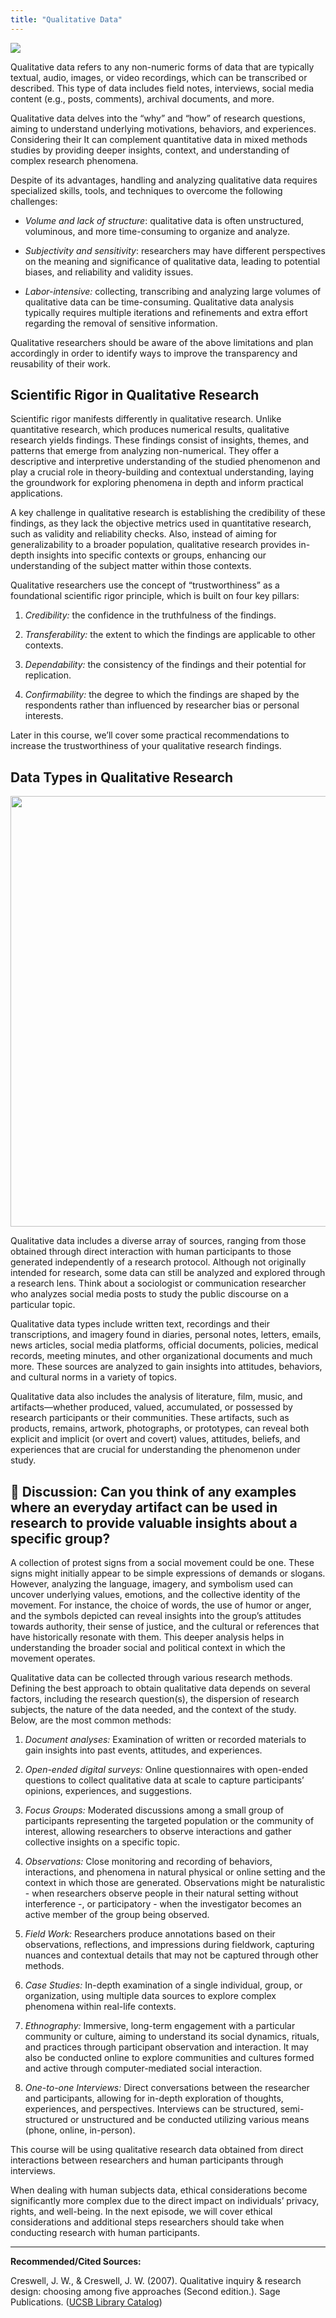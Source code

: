 ```yaml
---
title: "Qualitative Data"
---
```


![](images/clipboard-1415196151.png)

Qualitative data refers to any non-numeric forms of data that are typically textual, audio, images, or video recordings, which can be transcribed or described. This type of data includes field notes, interviews, social media content (e.g., posts, comments), archival documents, and more.

Qualitative data delves into the "why" and "how" of research questions, aiming to understand underlying motivations, behaviors, and experiences. Considering their It can complement quantitative data in mixed methods studies by providing deeper insights, context, and understanding of complex research phenomena.

Despite of its advantages, handling and analyzing qualitative data requires specialized skills, tools, and techniques to overcome the following challenges:

-   *Volume and lack of structure*: qualitative data is often unstructured, voluminous, and more time-consuming to organize and analyze.

-   *Subjectivity and sensitivity*: researchers may have different perspectives on the meaning and significance of qualitative data, leading to potential biases, and reliability and validity issues.

-   *Labor-intensive:* collecting, transcribing and analyzing large volumes of qualitative data can be time-consuming. Qualitative data analysis typically requires multiple iterations and refinements and extra effort regarding the removal of sensitive information.

Qualitative researchers should be aware of the above limitations and plan accordingly in order to identify ways to improve the transparency and reusability of their work.

## Scientific Rigor in Qualitative Research

Scientific rigor manifests differently in qualitative research. Unlike quantitative research, which produces numerical results, qualitative research yields findings. These findings consist of insights, themes, and patterns that emerge from analyzing non-numerical. They offer a descriptive and interpretive understanding of the studied phenomenon and play a crucial role in theory-building and contextual understanding, laying the groundwork for exploring phenomena in depth and inform practical applications.

A key challenge in qualitative research is establishing the credibility of these findings, as they lack the objective metrics used in quantitative research, such as validity and reliability checks. Also, instead of aiming for generalizability to a broader population, qualitative research provides in-depth insights into specific contexts or groups, enhancing our understanding of the subject matter within those contexts.

Qualitative researchers use the concept of "trustworthiness" as a foundational scientific rigor principle, which is built on four key pillars:

1.  *Credibility:* the confidence in the truthfulness of the findings.

2.  *Transferability:* the extent to which the findings are applicable to other contexts.

3.  *Dependability:* the consistency of the findings and their potential for replication.

4.  *Confirmability:* the degree to which the findings are shaped by the respondents rather than influenced by researcher bias or personal interests.

Later in this course, we'll cover some practical recommendations to increase the trustworthiness of your qualitative research findings.

## Data Types in Qualitative Research

![](images/qualdata-examples-banner.png){fig-align="center" width="689"}

Qualitative data includes a diverse array of sources, ranging from those obtained through direct interaction with human participants to those generated independently of a research protocol. Although not originally intended for research, some data can still be analyzed and explored through a research lens. Think about a sociologist or communication researcher who analyzes social media posts to study the public discourse on a particular topic.

Qualitative data types include written text, recordings and their transcriptions, and imagery found in diaries, personal notes, letters, emails, news articles, social media platforms, official documents, policies, medical records, meeting minutes, and other organizational documents and much more. These sources are analyzed to gain insights into attitudes, behaviors, and cultural norms in a variety of topics.

Qualitative data also includes the analysis of literature, film, music, and artifacts—whether produced, valued, accumulated, or possessed by research participants or their communities. These artifacts, such as products, remains, artwork, photographs, or prototypes, can reveal both explicit and implicit (or overt and covert) values, attitudes, beliefs, and experiences that are crucial for understanding the phenomenon under study.

::: {.callout-note collapse="true" icon="false"}
# 💭 **Discussion:** Can you think of any examples where an everyday artifact can be used in research to provide valuable insights about a specific group?

A collection of protest signs from a social movement could be one. These signs might initially appear to be simple expressions of demands or slogans. However, analyzing the language, imagery, and symbolism used can uncover underlying values, emotions, and the collective identity of the movement. For instance, the choice of words, the use of humor or anger, and the symbols depicted can reveal insights into the group’s attitudes towards authority, their sense of justice, and the cultural or references that have historically resonate with them. This deeper analysis helps in understanding the broader social and political context in which the movement operates.
:::

Qualitative data can be collected through various research methods. Defining the best approach to obtain qualitative data depends on several factors, including the research question(s), the dispersion of research subjects, the nature of the data needed, and the context of the study. Below, are the most common methods:

1.  *Document analyses:* Examination of written or recorded materials to gain insights into past events, attitudes, and experiences.

2.  *Open-ended digital surveys:* Online questionnaires with open-ended questions to collect qualitative data at scale to capture participants' opinions, experiences, and suggestions.

3.  *Focus Groups:* Moderated discussions among a small group of participants representing the targeted population or the community of interest, allowing researchers to observe interactions and gather collective insights on a specific topic.

4.  *Observations:* Close monitoring and recording of behaviors, interactions, and phenomena in natural physical or online setting and the context in which those are generated. Observations might be naturalistic - when researchers observe people in their natural setting without interference -, or participatory - when the investigator becomes an active member of the group being observed.

5.  *Field Work:* Researchers produce annotations based on their observations, reflections, and impressions during fieldwork, capturing nuances and contextual details that may not be captured through other methods.

6.  *Case Studies:* In-depth examination of a single individual, group, or organization, using multiple data sources to explore complex phenomena within real-life contexts.

7.  *Ethnography:* Immersive, long-term engagement with a particular community or culture, aiming to understand its social dynamics, rituals, and practices through participant observation and interaction. It may also be conducted online to explore communities and cultures formed and active through computer-mediated social interaction.

8.  *One-to-one Interviews:* Direct conversations between the researcher and participants, allowing for in-depth exploration of thoughts, experiences, and perspectives. Interviews can be structured, semi-structured or unstructured and be conducted utilizing various means (phone, online, in-person).

This course will be using qualitative research data obtained from direct interactions between researchers and human participants through interviews.

When dealing with human subjects data, ethical considerations become significantly more complex due to the direct impact on individuals' privacy, rights, and well-being. In the next episode, we will cover ethical considerations and additional steps researchers should take when conducting research with human participants.

------------------------------------------------------------------------

**Recommended/Cited Sources:**

Creswell, J. W., & Creswell, J. W. (2007). Qualitative inquiry & research design: choosing among five approaches (Second edition.). Sage Publications. ([UCSB Library Catalog](https://search.library.ucsb.edu/permalink/01UCSB_INST/1aqck9j/alma990029788350203776))